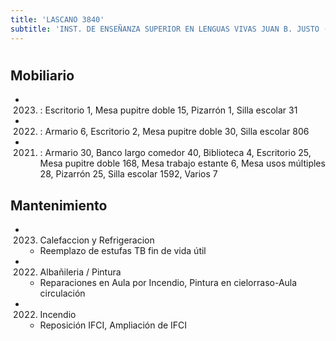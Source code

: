 ```yaml
---
title: 'LASCANO 3840'
subtitle: 'INST. DE ENSEÑANZA SUPERIOR EN LENGUAS VIVAS JUAN B. JUSTO (SEDE)'
---
```


#


## Mobiliario

*  (2023) : Escritorio 1, Mesa pupitre doble 15, Pizarrón 1, Silla escolar 31 

*  (2022) : Armario 6, Escritorio 2, Mesa pupitre doble 30, Silla escolar 806 

*  (2021) : Armario 30, Banco largo comedor 40, Biblioteca 4, Escritorio 25, Mesa pupitre doble 168, Mesa trabajo estante 6, Mesa usos múltiples 28, Pizarrón 25, Silla escolar 1592, Varios 7 





## Mantenimiento

*  (2023) Calefaccion y Refrigeracion 
    + Reemplazo de estufas TB fin de vida útil

*  (2022) Albañileria / Pintura 
    + Reparaciones en Aula por Incendio, Pintura en cielorraso-Aula circulación

*  (2022) Incendio 
    + Reposición IFCI, Ampliación de IFCI



